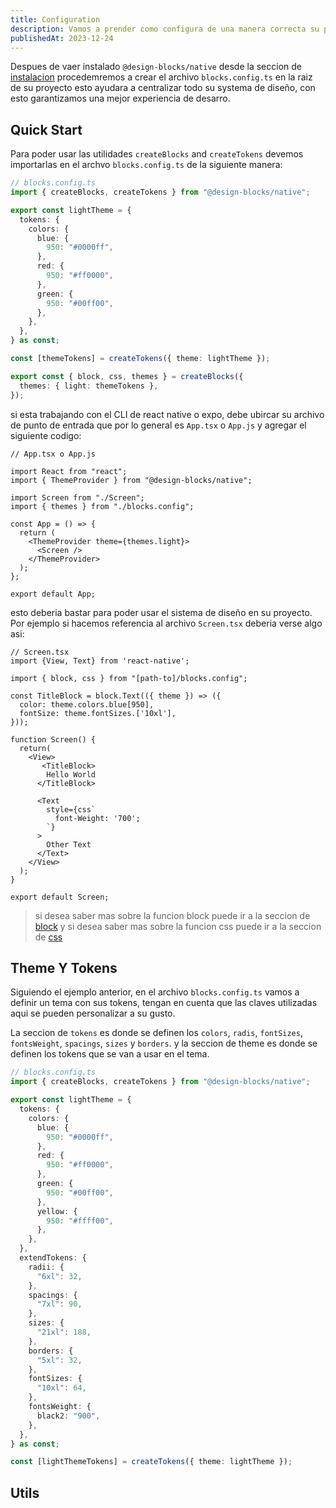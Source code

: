 ```yaml
---
title: Configuration
description: Vamos a prender como configura de una manera correcta su proyecto de react native o expo.
publishedAt: 2023-12-24
---
```


Despues de vaer instalado `@design-blocks/native` desde la seccion de [instalacion](/docs/installation) procedemremos a crear el archivo `blocks.config.ts` en la raiz de su proyecto esto ayudara a centralizar todo su systema de diseño, con esto garantizamos una mejor experiencia de desarro.

## Quick Start

Para poder usar las utilidades `createBlocks` and `createTokens` devemos importarlas en el archvo `blocks.config.ts` de la siguiente manera:

```ts
// blocks.config.ts
import { createBlocks, createTokens } from "@design-blocks/native";

export const lightTheme = {
  tokens: {
    colors: {
      blue: {
        950: "#0000ff",
      },
      red: {
        950: "#ff0000",
      },
      green: {
        950: "#00ff00",
      },
    },
  },
} as const;

const [themeTokens] = createTokens({ theme: lightTheme });

export const { block, css, themes } = createBlocks({
  themes: { light: themeTokens },
});
```

si esta trabajando con el CLI de react native o expo, debe ubircar su archivo de punto de entrada que por lo general es `App.tsx` o `App.js` y agregar el siguiente codigo:

```tsx
// App.tsx o App.js

import React from "react";
import { ThemeProvider } from "@design-blocks/native";

import Screen from "./Screen";
import { themes } from "./blocks.config";

const App = () => {
  return (
    <ThemeProvider theme={themes.light}>
      <Screen />
    </ThemeProvider>
  );
};

export default App;
```

esto deberia bastar para poder usar el sistema de diseño en su proyecto. Por ejemplo si hacemos referencia al archivo `Screen.tsx` deberia verse algo asi:

```tsx
// Screen.tsx
import {View, Text} from 'react-native';

import { block, css } from "[path-to]/blocks.config";

const TitleBlock = block.Text(({ theme }) => ({
  color: theme.colors.blue[950],
  fontSize: theme.fontSizes.['10xl'],
}));

function Screen() {
  return(
    <View>
       <TitleBlock>
        Hello World
      </TitleBlock>

      <Text
        style={css`
          font-Weight: '700';
        `}
      >
        Other Text
      </Text>
    </View>
  );
}

export default Screen;
```

> si desea saber mas sobre la funcion block puede ir a la seccion de [block](/docs/block) y si desea saber mas sobre la funcion css puede ir a la seccion de [css](/docs/css)

## Theme Y Tokens

Siguiendo el ejemplo anterior, en el archivo `blocks.config.ts` vamos a definir un tema con sus tokens, tengan en cuenta que las claves utilizadas aqui se pueden personalizar a su gusto.

La seccion de `tokens` es donde se definen los `colors`, `radis`, `fontSizes`, `fontsWeight`, `spacings`, `sizes` y `borders`. y la seccion de theme es donde se definen los tokens que se van a usar en el tema.

```ts
// blocks.config.ts
import { createBlocks, createTokens } from "@design-blocks/native";

export const lightTheme = {
  tokens: {
    colors: {
      blue: {
        950: "#0000ff",
      },
      red: {
        950: "#ff0000",
      },
      green: {
        950: "#00ff00",
      },
      yellow: {
        950: "#ffff00",
      },
    },
  },
  extendTokens: {
    radii: {
      "6xl": 32,
    },
    spacings: {
      "7xl": 90,
    },
    sizes: {
      "21xl": 188,
    },
    borders: {
      "5xl": 32,
    },
    fontSizes: {
      "10xl": 64,
    },
    fontsWeight: {
      black2: "900",
    },
  },
} as const;

const [lightThemeTokens] = createTokens({ theme: lightTheme });
```

## Utils
